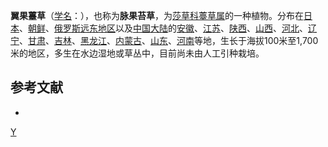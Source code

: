 {{Speciesbox 
| genus = Carex
| species = neurocarpa
| authority = Maxim.
}}
'''翼果薹草'''（[[学名|学名]]：{{lang|la|''Carex neurocarpa''}}），也称为'''脉果苔草'''，为[[莎草科|莎草科]][[薹草属|薹草属]]的一种植物。分布在[[日本|日本]]、[[朝鲜|朝鲜]]、[[俄罗斯远东地区|俄罗斯远东地区]]以及[[中国大陆|中国大陆]]的[[安徽|安徽]]、[[江苏|江苏]]、[[陕西|陕西]]、[[山西|山西]]、[[河北|河北]]、[[辽宁|辽宁]]、[[甘肃|甘肃]]、[[吉林|吉林]]、[[黑龙江|黑龙江]]、[[内蒙古|内蒙古]]、[[山东|山东]]、[[河南|河南]]等地，生长于海拔100米至1,700米的地区，多生在水边湿地或草丛中，目前尚未由人工引种栽培。

== 参考文献 ==
<div class="references-small">
* {{cite web| url =http://www.bioinfo.cn/db05/KmzwSpecies.php?action=view&id=6317| title =翼果薹草| work =《中国高等植物数据库全库》| publisher =中国科学院微生物研究所| author =昆明植物研究所| accessdate =2009-02-24| deadurl =yes| archiveurl =https://web.archive.org/web/20160305001433/http://www.bioinfo.cn/db05/KmzwSpecies.php?action=view&id=6317| archivedate =2016-03-05}}
</div>
{{Taxonbar}}

{{DEFAULTSORT:Carex neurocarpa}}
[[Category:薹草属|Y]]